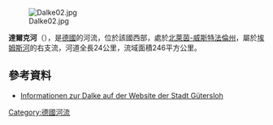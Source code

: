 {{Multiple issues|
{{Expand language|1=de|time=2020-07-09T02:18:44+00:00}}
{{No footnotes|time=2020-07-09T03:46:52+00:00}}
{{Onesource|time=2020-07-09T03:46:52+00:00}}
}}
{{Coord|51|54|35|N|8|18|48|E|display=title}}
[[Image:Dalke02.jpg|right]]

'''達爾克河'''（{{lang-de|Dalke}}），是[[德國|德國]]的河流，位於該國西部，處於[[北萊茵-威斯特法倫州|北萊茵-威斯特法倫州]]，屬於[[埃姆斯河|埃姆斯河]]的右支流，河道全長24公里，流域面積246平方公里。

==參考資料==
*[http://www.guetersloh.de/Z3VldGVyc2xvaGQ0Y21zOjc3MDk=.x4s Informationen zur Dalke auf der Website der Stadt Gütersloh] {{Wayback|url=http://www.guetersloh.de/Z3VldGVyc2xvaGQ0Y21zOjc3MDk=.x4s |date=20180216185254 }}

{{Germany-geo-stub}}
[[Category:德國河流|Category:德國河流]]